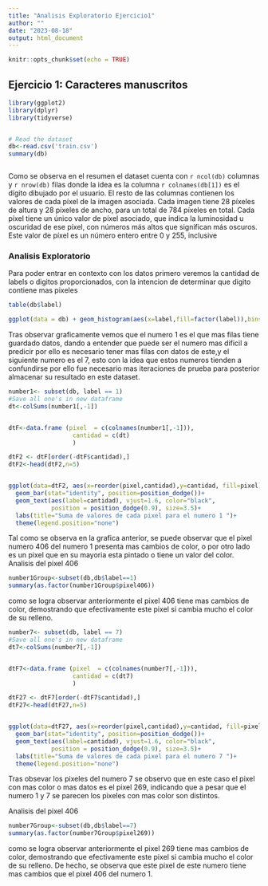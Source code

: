 ```yaml
---
title: "Analisis Exploratorio Ejercicio1"
author: ""
date: "2023-08-18"
output: html_document
---
```


```r
knitr::opts_chunk$set(echo = TRUE)
```

## Ejercicio 1: Caracteres manuscritos

```r

library(ggplot2)
library(dplyr)
library(tidyverse)


# Read the dataset
db<-read.csv('train.csv')
summary(db)



```

Como se observa en el resumen el dataset cuenta con `r ncol(db)` columnas y `r nrow(db)` filas donde la idea es la columna `r colnames(db[1])` es el dígito dibujado por el usuario. El resto de las columnas contienen los
valores de cada píxel de la imagen asociada. Cada imagen tiene 28 píxeles de altura y 28 píxeles de ancho, para un total de 784 píxeles en total.
Cada píxel tiene un único valor de píxel asociado, que indica la luminosidad u oscuridad de ese píxel,
con números más altos que significan más oscuros. Este valor de píxel es un número entero entre 0
y 255, inclusive

### Analisis Exploratorio

Para poder entrar en contexto con los datos primero veremos la cantidad de labels o digitos proporcionados, con la intencion de determinar que digito contiene mas pixeles

```R
table(db$label)

ggplot(data = db) + geom_histogram(aes(x=label,fill=factor(label)),bins=10, position = "stack",alpha = 0.5)+theme(legend.position="none")+ scale_x_continuous(breaks = seq(0, 100, 1.))
```

\n Tras observar graficamente vemos que el numero 1 es el que mas filas tiene guardado datos, dando a entender que puede ser el numero mas dificil a predicir por ello es necesario tener mas filas con datos de este,y el siguiente numero es el 7, esto con la idea que estos numeros tienden a confundirse por ello fue necesario mas iteraciones de prueba para posterior almacenar su resultado en este dataset. 

```r
number1<- subset(db, label == 1)
#Save all one's in new dataframe
dt<-colSums(number1[,-1])


dtF<-data.frame (pixel  = c(colnames(number1[,-1])),
                  cantidad = c(dt)
                  )

dtF2 <- dtF[order(-dtF$cantidad),]
dtF2<-head(dtF2,n=5)


ggplot(data=dtF2, aes(x=reorder(pixel,cantidad),y=cantidad, fill=pixel)) +
  geom_bar(stat="identity", position=position_dodge())+
  geom_text(aes(label=cantidad), vjust=1.6, color="black",
            position = position_dodge(0.9), size=3.5)+
  labs(title="Suma de valores de cada pixel para el numero 1 ")+
  theme(legend.position="none")

```

\n Tal como se observa en la grafica anterior, se puede observar que el pixel numero 406 del numero 1 presenta mas cambios de color, o por otro lado es un pixel que en su mayoria esta pintado o tiene un valor del color.
Analisis del pixel 406
```r



number1Group<-subset(db,db$label==1)
summary(as.factor(number1Group$pixel406))

```

\n como se logra observar anteriormente el pixel 406 tiene mas cambios de color, demostrando que efectivamente este pixel si cambia mucho el color de su relleno.


```r
number7<- subset(db, label == 7)
#Save all one's in new dataframe
dt7<-colSums(number7[,-1])


dtF7<-data.frame (pixel  = c(colnames(number7[,-1])),
                  cantidad = c(dt7)
                  )

dtF27 <- dtF7[order(-dtF7$cantidad),]
dtF27<-head(dtF27,n=5)


ggplot(data=dtF27, aes(x=reorder(pixel,cantidad),y=cantidad, fill=pixel)) +
  geom_bar(stat="identity", position=position_dodge())+
  geom_text(aes(label=cantidad), vjust=1.6, color="black",
            position = position_dodge(0.9), size=3.5)+
  labs(title="Suma de valores de cada pixel para el numero 7 ")+
  theme(legend.position="none")

```

\n Tras obsevar los pixeles del numero 7 se observo que en este caso el pixel con mas color o mas datos es el pixel 269, indicando que a pesar que el numero 1 y 7 se parecen los pixeles con mas color son distintos. 

Analisis del pixel 406
```r



number7Group<-subset(db,db$label==7)
summary(as.factor(number7Group$pixel269))

```

\n como se logra observar anteriormente el pixel 269 tiene mas cambios de color, demostrando que efectivamente este pixel si cambia mucho el color de su relleno. De hecho, se observa que este pixel de este numero tiene mas cambios que el pixel 406 del numero 1.



